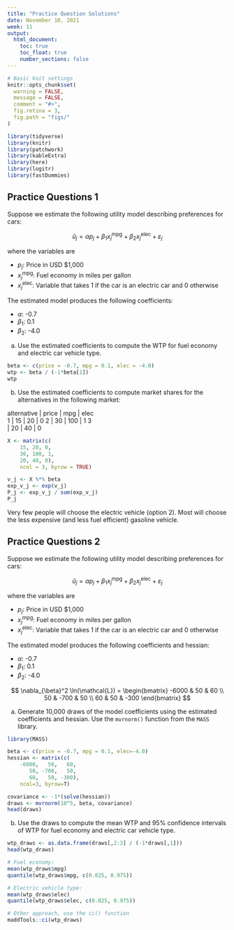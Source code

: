 ```yaml
---
title: "Practice Question Solutions"
date: November 10, 2021
week: 11
output:
  html_document:
    toc: true
    toc_float: true
    number_sections: false
---
```


```r
# Basic knit settings
knitr::opts_chunk$set(
  warning = FALSE,
  message = FALSE,
  comment = "#>",
  fig.retina = 3,
  fig.path = "figs/"
)

library(tidyverse)
library(knitr)
library(patchwork)
library(kableExtra)
library(here)
library(logitr)
library(fastDummies)
```

## Practice Questions 1

Suppose we estimate the following utility model describing preferences for cars:

$$
\tilde{u}_j = \alpha p_j + \beta_1 x_j^{\mathrm{mpg}} + \beta_2 x_j^{\mathrm{elec}} + \varepsilon_j
$$

where the variables are

- $p_j$: Price in USD $1,000
- $x_j^{\mathrm{mpg}}$: Fuel economy in miles per gallon
- $x_j^{\mathrm{elec}}$: Variable that takes 1 if the car is an electric car and 0 otherwise

The estimated model produces the following coefficients:

- $\alpha$: -0.7
- $\beta_1$: 0.1
- $\beta_2$: -4.0

a) Use the estimated coefficients to compute the WTP for fuel economy and electric car vehicle type.

```r
beta <- c(price = -0.7, mpg = 0.1, elec = -4.0)
wtp <- beta / (-1*beta[1])
wtp
```

b) Use the estimated coefficients to compute market shares for the alternatives in the following market:

<div style="width:200px">
alternative | price | mpg | elec
1 | 15 | 20 | 0
2 | 30 | 100 | 1
3 | 20 | 40 | 0
</div>

```r
X <- matrix(c(
    15, 20, 0,
    30, 100, 1,
    20, 40, 0),
    ncol = 3, byrow = TRUE)

v_j <- X %*% beta
exp_v_j <- exp(v_j)
P_j <- exp_v_j / sum(exp_v_j)
P_j
```

Very few people will choose the electric vehicle (option 2). Most will choose the less expensive (and less fuel efficient) gasoline vehicle.




## Practice Questions 2

Suppose we estimate the following utility model describing preferences for cars:

$$
\tilde{u}_j = \alpha p_j + \beta_1 x_j^{\mathrm{mpg}} + \beta_2 x_j^{\mathrm{elec}} + \varepsilon_j
$$

where the variables are

- $p_j$: Price in USD $1,000
- $x_j^{\mathrm{mpg}}$: Fuel economy in miles per gallon
- $x_j^{\mathrm{elec}}$: Variable that takes 1 if the car is an electric car and 0 otherwise

The estimated model produces the following coefficients and hessian:

- $\alpha$: -0.7
- $\beta_1$: 0.1
- $\beta_2$: -4.0

$$
\nabla_{\beta}^2 \ln(\mathcal{L}) =
\begin{bmatrix}
-6000 & 50 & 60
\\
50 & -700 & 50
\\
60 & 50 & -300
\end{bmatrix}
$$

a) Generate 10,000 draws of the model coefficients using the estimated coefficients and hessian. Use the `mvrnorm()` function from the `MASS` library.

```r
library(MASS)

beta <- c(price = -0.7, mpg = 0.1, elec=-4.0)
hessian <- matrix(c(
    -6000,   50,   60,
       50, -700,   50,
       60,   50, -300),
    ncol=3, byrow=T)

covariance <- -1*(solve(hessian))
draws <- mvrnorm(10^5, beta, covariance)
head(draws)
```

b) Use the draws to compute the mean WTP and 95% confidence intervals of WTP for fuel economy and electric car vehicle type.

```r
wtp_draws <- as.data.frame(draws[,2:3] / (-1*draws[,1]))
head(wtp_draws)

# Fuel economy:
mean(wtp_draws$mpg)
quantile(wtp_draws$mpg, c(0.025, 0.975))

# Electric vehicle type:
mean(wtp_draws$elec)
quantile(wtp_draws$elec, c(0.025, 0.975))

# Other approach, use the ci() function 
maddTools::ci(wtp_draws)
```
